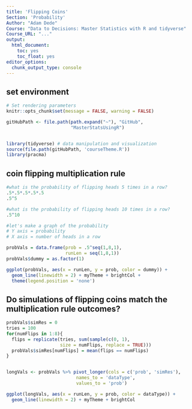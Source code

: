 ```yaml
---
title: 'Flipping Coins'
Section: 'Probability'
Author: "Adam Dede"
Course: "Data to Decisions: Master Statistics with R and tidyverse"
Course_URL: "..." 
output:
  html_document:
    toc: yes
    toc_float: yes
editor_options:
  chunk_output_type: console
---
```



## set environment

```r

# Set rendering parameters
knitr::opts_chunk$set(message = FALSE, warning = FALSE)

gitHubPath <- file.path(path.expand("~"), "GitHub", 
                        "MasterStatsUsingR")


library(tidyverse) # data manipulation and visualization
source(file.path(gitHubPath, 'courseTheme.R'))
library(pracma)

```

## coin flipping multiplication rule 

```r

#what is the probability of flipping heads 5 times in a row? 
.5*.5*.5*.5*.5
.5^5

#what is the probability of flipping heads 10 times in a row? 
.5^10

#let's make a graph of the probability
# Y axis = probability 
# X axis = number of heads in a row

probVals = data.frame(prob = .5^seq(1,8,1), 
                      runLen = seq(1,8,1))
probVals$dummy = as.factor(1)

ggplot(probVals, aes(x = runLen, y = prob, color = dummy)) + 
  geom_line(linewidth = 2) + myTheme + brightCol + 
  theme(legend.position = 'none')

```

## Do simulations of flipping coins match the multiplication rule outcomes?  

```r


probVals$simRes = 0
tries = 100
for(numFlips in 1:8){
  flips = replicate(tries, sum(sample(c(0, 1), 
                    size = numFlips, replace = TRUE)))
  probVals$simRes[numFlips] = mean(flips == numFlips)
}


longVals <- probVals %>% pivot_longer(cols = c('prob', 'simRes'),
                          names_to = 'dataType', 
                          values_to = 'prob')

ggplot(longVals, aes(x = runLen, y = prob, color = dataType)) + 
  geom_line(linewidth = 2) + myTheme + brightCol

```

